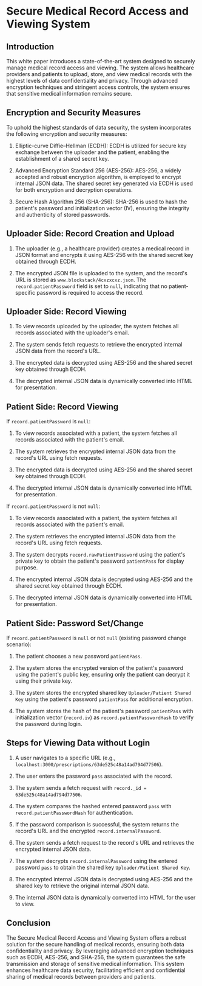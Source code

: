 
# Secure Medical Record Access and Viewing System

## Introduction
This white paper introduces a state-of-the-art system designed to securely manage medical record access and viewing. The system allows healthcare providers and patients to upload, store, and view medical records with the highest levels of data confidentiality and privacy. Through advanced encryption techniques and stringent access controls, the system ensures that sensitive medical information remains secure.

## Encryption and Security Measures
To uphold the highest standards of data security, the system incorporates the following encryption and security measures:

1. Elliptic-curve Diffie–Hellman (ECDH): ECDH is utilized for secure key exchange between the uploader and the patient, enabling the establishment of a shared secret key.

2. Advanced Encryption Standard 256 (AES-256): AES-256, a widely accepted and robust encryption algorithm, is employed to encrypt internal JSON data. The shared secret key generated via ECDH is used for both encryption and decryption operations.

3. Secure Hash Algorithm 256 (SHA-256): SHA-256 is used to hash the patient's password and initialization vector (IV), ensuring the integrity and authenticity of stored passwords.

## Uploader Side: Record Creation and Upload
1. The uploader (e.g., a healthcare provider) creates a medical record in JSON format and encrypts it using AES-256 with the shared secret key obtained through ECDH.

2. The encrypted JSON file is uploaded to the system, and the record's URL is stored as `www.blockstack/4cxzxcxz.json`. The `record.patientPassword` field is set to `null`, indicating that no patient-specific password is required to access the record.

## Uploader Side: Record Viewing
1. To view records uploaded by the uploader, the system fetches all records associated with the uploader's email.

2. The system sends fetch requests to retrieve the encrypted internal JSON data from the record's URL.

3. The encrypted data is decrypted using AES-256 and the shared secret key obtained through ECDH.

4. The decrypted internal JSON data is dynamically converted into HTML for presentation.

<OnlineDiagram />

## Patient Side: Record Viewing
If `record.patientPassword` is `null`:
1. To view records associated with a patient, the system fetches all records associated with the patient's email.

2. The system retrieves the encrypted internal JSON data from the record's URL using fetch requests.

3. The encrypted data is decrypted using AES-256 and the shared secret key obtained through ECDH.

4. The decrypted internal JSON data is dynamically converted into HTML for presentation.

If `record.patientPassword` is not `null`:
1. To view records associated with a patient, the system fetches all records associated with the patient's email.

2. The system retrieves the encrypted internal JSON data from the record's URL using fetch requests.

3. The system decrypts `record.rawPatientPassword` using the patient's private key to obtain the patient's password `patientPass` for display purpose.

4. The encrypted internal JSON data is decrypted using AES-256 and the shared secret key obtained through ECDH.

5. The decrypted internal JSON data is dynamically converted into HTML for presentation.

## Patient Side: Password Set/Change
If `record.patientPassword` is `null` or not `null` (existing password change scenario):
1. The patient chooses a new password `patientPass`.

2. The system stores the encrypted version of the patient's password using the patient's public key, ensuring only the patient can decrypt it using their private key.

3. The system stores the encrypted shared key `Uploader/Patient Shared Key` using the patient's password `patientPass` for additional encryption.

4. The system stores the hash of the patient's password `patientPass` with initialization vector (`record.iv`) as `record.patientPasswordHash` to verify the password during login.

## Steps for Viewing Data without Login
1. A user navigates to a specific URL (e.g., `localhost:3000/prescriptions/63de525c48a14ad794d77506`).

2. The user enters the password `pass` associated with the record.

3. The system sends a fetch request with `record._id = 63de525c48a14ad794d77506`.

4. The system compares the hashed entered password `pass` with `record.patientPasswordHash` for authentication.

5. If the password comparison is successful, the system returns the record's URL and the encrypted `record.internalPassword`.

6. The system sends a fetch request to the record's URL and retrieves the encrypted internal JSON data.

7. The system decrypts `record.internalPassword` using the entered password `pass` to obtain the shared key `Uploader/Patient Shared Key`.

8. The encrypted internal JSON data is decrypted using AES-256 and the shared key to retrieve the original internal JSON data.

9. The internal JSON data is dynamically converted into HTML for the user to view.

<OfflineDiagram />

## Conclusion
The Secure Medical Record Access and Viewing System offers a robust solution for the secure handling of medical records, ensuring both data confidentiality and privacy. By leveraging advanced encryption techniques such as ECDH, AES-256, and SHA-256, the system guarantees the safe transmission and storage of sensitive medical information. This system enhances healthcare data security, facilitating efficient and confidential sharing of medical records between providers and patients.
